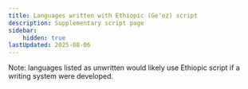 ```yaml
---
title: Languages written with Ethiopic (Geʻez) script
description: Supplementary script page
sidebar:
    hidden: true
lastUpdated: 2025-08-06
---
```



Note: languages listed as unwritten would likely use Ethiopic script if a writing system were developed.

<WsList script='Ethi' />
